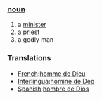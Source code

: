 === [[noun]] ===
# a [[minister]]
# a [[priest]]
# a godly man

=== Translations ===
*[[French]]:[[homme de Dieu]]
*[[Interlingua]]:[[homine de Deo]]
*[[Spanish]]:[[hombre de Dios]]